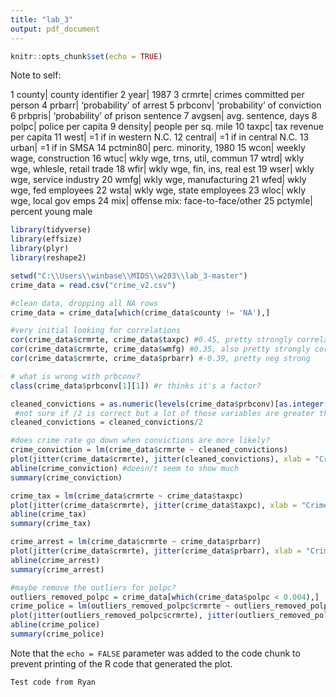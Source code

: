 ```yaml
---
title: "lab_3"
output: pdf_document
---
```


```r
knitr::opts_chunk$set(echo = TRUE)
```

Note to self: 

1    county|               county identifier
2      year|                            1987
3    crmrte|     crimes committed per person
4    prbarr|         'probability' of arrest
5   prbconv|     'probability' of conviction
6   prbpris| 'probability' of prison sentence
7    avgsen|             avg. sentence, days
8     polpc|               police per capita
9   density|             people per sq. mile
10    taxpc|          tax revenue per capita
11     west|           =1 if in western N.C.
12  central|           =1 if in central N.C.
13    urban|                   =1 if in SMSA
14 pctmin80|            perc. minority, 1980
15     wcon|       weekly wage, construction
16     wtuc|    wkly wge, trns, util, commun
17     wtrd| wkly wge, whlesle, retail trade
18     wfir|    wkly wge, fin, ins, real est
19     wser|      wkly wge, service industry
20     wmfg|         wkly wge, manufacturing
21     wfed|         wkly wge, fed employees
22     wsta|       wkly wge, state employees
23     wloc|        wkly wge, local gov emps
24      mix| offense mix: face-to-face/other
25  pctymle|              percent young male

```r
library(tidyverse)
library(effsize)
library(plyr)
library(reshape2)

setwd("C:\\Users\\winbase\\MIDS\\w203\\lab_3-master")
crime_data = read.csv("crime_v2.csv")

#clean data, dropping all NA rows
crime_data = crime_data[which(crime_data$county != 'NA'),]

#very initial looking for correlations
cor(crime_data$crmrte, crime_data$taxpc) #0.45, pretty strongly correlated
cor(crime_data$crmrte, crime_data$wmfg) #0.35, also pretty strongly correlated
cor(crime_data$crmrte, crime_data$prbarr) #-0.39, pretty neg strong

# what is wrong with prbconv?
class(crime_data$prbconv[1][1]) #r thinks it's a factor?

cleaned_convictions = as.numeric(levels(crime_data$prbconv)[as.integer(crime_data$prbconv)])
 #not sure if /2 is correct but a lot of these variables are greater than 1
cleaned_convictions = cleaned_convictions/2

#does crime rate go down when convictions are more likely?
crime_conviction = lm(crime_data$crmrte ~ cleaned_convictions)
plot(jitter(crime_data$crmrte), jitter(cleaned_convictions), xlab = "Crime Rate", ylab = "Probability of conviction")
abline(crime_conviction) #doesn/t seem to show much
summary(crime_conviction)

crime_tax = lm(crime_data$crmrte ~ crime_data$taxpc)
plot(jitter(crime_data$crmrte), jitter(crime_data$taxpc), xlab = "Crime Rate", ylab = "Tax receipts")
abline(crime_tax)
summary(crime_tax)

crime_arrest = lm(crime_data$crmrte ~ crime_data$prbarr)
plot(jitter(crime_data$crmrte), jitter(crime_data$prbarr), xlab = "Crime Rate", ylab = "Probability of Arrest")
abline(crime_arrest)
summary(crime_arrest)

#maybe remove the outliers for polpc?
outliers_removed_polpc = crime_data[which(crime_data$polpc < 0.004),]
crime_police = lm(outliers_removed_polpc$crmrte ~ outliers_removed_polpc$polpc, data = outliers_removed_polpc)
plot(jitter(outliers_removed_polpc$crmrte), jitter(outliers_removed_polpc$polpc), xlab = "Crime Rate", ylab = "Police Presence")
abline(crime_police)
summary(crime_police)
```



Note that the `echo = FALSE` parameter was added to the code chunk to prevent printing of the R code that generated the plot.

```Test code from Ryan```
